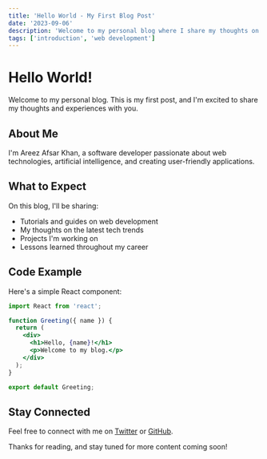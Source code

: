 ```yaml
---
title: 'Hello World - My First Blog Post'
date: '2023-09-06'
description: 'Welcome to my personal blog where I share my thoughts on technology, programming, and more.'
tags: ['introduction', 'web development']
---
```


# Hello World!

Welcome to my personal blog. This is my first post, and I'm excited to share my thoughts and experiences with you.

## About Me

I'm Areez Afsar Khan, a software developer passionate about web technologies, artificial intelligence, and creating user-friendly applications.

## What to Expect

On this blog, I'll be sharing:

- Tutorials and guides on web development
- My thoughts on the latest tech trends
- Projects I'm working on
- Lessons learned throughout my career

## Code Example

Here's a simple React component:

```jsx
import React from 'react';

function Greeting({ name }) {
  return (
    <div>
      <h1>Hello, {name}!</h1>
      <p>Welcome to my blog.</p>
    </div>
  );
}

export default Greeting;
```

## Stay Connected

Feel free to connect with me on [Twitter](https://twitter.com/areezafsar) or [GitHub](https://github.com/areez).

Thanks for reading, and stay tuned for more content coming soon!